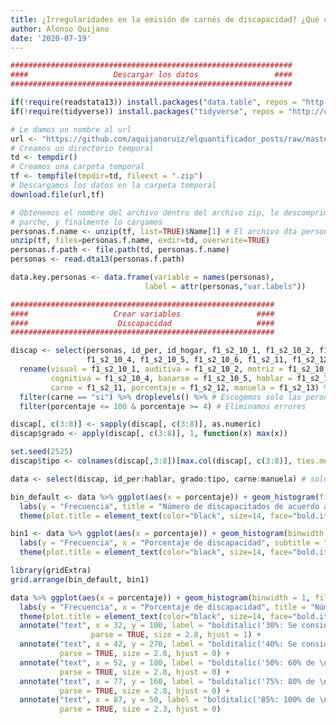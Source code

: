 ```yaml
---
title: ¿Irregularidades en la emisión de carnés de discapacidad? ¿Qué cuentan los datos?
author: Alonso Quijano
date: '2020-07-19'
---
```

```r
###############################################################
####                   Descargar los datos                 ####
###############################################################

if(!require(readstata13)) install.packages("data.table", repos = "http://cran.us.r-project.org")
if(!require(tidyverse)) install.packages("tidyverse", repos = "http://cran.us.r-project.org")

# Le damos un nombre al url
url <- "https://github.com/aquijanoruiz/elquantificador_posts/raw/master/economia/2020-07-03-ecuatorianos-mas-altos-ganan-mas/1_BDD_ENS2018_f1_personas.dta.zip"
# Creamos un directorio temporal
td <- tempdir()
# Creamos una carpeta temporal
tf <- tempfile(tmpdir=td, fileext = ".zip")
# Descargamos los datos en la carpeta temporal
download.file(url,tf)

# Obtenemos el nombre del archivo dentro del archivo zip, lo descomprimimos (unzip), obtenemos el nombre del 
# parche, y finalmente lo cargamos
personas.f.name <- unzip(tf, list=TRUE)$Name[1] # El archivo dta personas es el primero
unzip(tf, files=personas.f.name, exdir=td, overwrite=TRUE)
personas.f.path <- file.path(td, personas.f.name)
personas <- read.dta13(personas.f.path)

data.key.personas <- data.frame(variable = names(personas), 
                              label = attr(personas,"var.labels"))

###########################################################
####                   Crear variables                 ####
####                    Discapacidad                   ####
###########################################################

discap <- select(personas, id_per, id_hogar, f1_s2_10_1, f1_s2_10_2, f1_s2_10_3, 
                 f1_s2_10_4, f1_s2_10_5, f1_s2_10_6, f1_s2_11, f1_s2_12, f1_s2_13) %>%
  rename(visual = f1_s2_10_1, auditiva = f1_s2_10_2, motriz = f1_s2_10_3, 
         cognitiva = f1_s2_10_4, banarse = f1_s2_10_5, hablar = f1_s2_10_6,
         carne = f1_s2_11, porcentaje = f1_s2_12, manuela = f1_s2_13) %>% 
  filter(carne == "si") %>% droplevels() %>% # Escogemos solo las peronas con carné de discapacidad
  filter(porcentaje <= 100 & porcentaje >= 4) # Eliminamos errores

discap[, c(3:8)] <- sapply(discap[, c(3:8)], as.numeric)
discap$grado <- apply(discap[, c(3:8)], 1, function(x) max(x))

set.seed(2525)
discap$tipo <- colnames(discap[,3:8])[max.col(discap[, c(3:8)], ties.method="random")]

data <- select(discap, id_per:hablar, grado:tipo, carne:manuela) # solo reorganizamos las columnas
```

```r
bin_default <- data %>% ggplot(aes(x = porcentaje)) + geom_histogram(fill = "white", col = "black") +
  labs(y = "Frecuencia", title = "Número de discapacitados de acuerdo al % de discapacidad", x = "", subtitle = "30 barras") +
  theme(plot.title = element_text(color="black", size=14, face="bold.italic"))

bin1 <- data %>% ggplot(aes(x = porcentaje)) + geom_histogram(binwidth = 1, fill = "white", col = "black") +
  labs(y = "Frecuencia", x = "Porcentaje de discapacidad", subtitle = "100 barritas") +
  theme(plot.title = element_text(color="black", size=14, face="bold.italic"))

library(gridExtra)
grid.arrange(bin_default, bin1)
```

```r
data %>% ggplot(aes(x = porcentaje)) + geom_histogram(binwidth = 1, fill = "white", col = "black") +
  labs(y = "Frecuencia", x = "Porcentaje de discapacidad", title = "Número de discapacitados de acuerdo al % de discapacidad") +
  theme(plot.title = element_text(color="black", size=14, face="bold.italic")) + 
  annotate("text", x = 32, y = 100, label = "bolditalic('30%: Se considera \n discapacitado \n (desde 2017) \n 60% de exone- \n ración')", 
                  parse = TRUE, size = 2.8, hjust = 1) + 
  annotate("text", x = 42, y = 270, label = "bolditalic('40%: Se considera \n discapacitado \n (hasta el 2017) \n 60% de exoneración')", 
           parse = TRUE, size = 2.8, hjust = 0) + 
  annotate("text", x = 52, y = 180, label = "bolditalic('50%: 60% de \n exoneración')", 
           parse = TRUE, size = 2.8, hjust = 0) + 
  annotate("text", x = 77, y = 160, label = "bolditalic('75%: 80% de \n exoneración')", 
           parse = TRUE, size = 2.8, hjust = 0) +
  annotate("text", x = 87, y = 50, label = "bolditalic('85%: 100% de \n exoneración')", 
           parse = TRUE, size = 2.3, hjust = 0)
```



